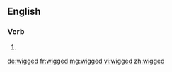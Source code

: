 ==English==

===Verb===
{{head|en}}

# {{en-past of|wig}}

[[de:wigged]]
[[fr:wigged]]
[[mg:wigged]]
[[vi:wigged]]
[[zh:wigged]]